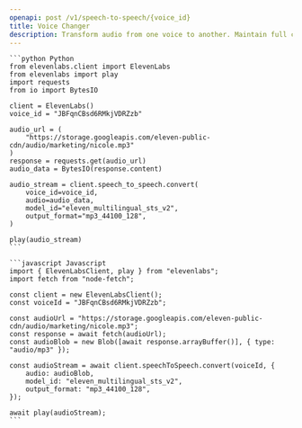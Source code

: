 ```yaml
---
openapi: post /v1/speech-to-speech/{voice_id}
title: Voice Changer
description: Transform audio from one voice to another. Maintain full control over emotion, timing and delivery.
---
```


<RequestExample>

    ```python Python
    from elevenlabs.client import ElevenLabs
    from elevenlabs import play
    import requests
    from io import BytesIO

    client = ElevenLabs()
    voice_id = "JBFqnCBsd6RMkjVDRZzb"

    audio_url = (
        "https://storage.googleapis.com/eleven-public-cdn/audio/marketing/nicole.mp3"
    )
    response = requests.get(audio_url)
    audio_data = BytesIO(response.content)

    audio_stream = client.speech_to_speech.convert(
        voice_id=voice_id,
        audio=audio_data,
        model_id="eleven_multilingual_sts_v2",
        output_format="mp3_44100_128",
    )

    play(audio_stream)
    ```

    ```javascript Javascript
    import { ElevenLabsClient, play } from "elevenlabs";
    import fetch from "node-fetch";

    const client = new ElevenLabsClient();
    const voiceId = "JBFqnCBsd6RMkjVDRZzb";

    const audioUrl = "https://storage.googleapis.com/eleven-public-cdn/audio/marketing/nicole.mp3";
    const response = await fetch(audioUrl);
    const audioBlob = new Blob([await response.arrayBuffer()], { type: "audio/mp3" });

    const audioStream = await client.speechToSpeech.convert(voiceId, {
        audio: audioBlob,
        model_id: "eleven_multilingual_sts_v2",
        output_format: "mp3_44100_128",
    });

    await play(audioStream);
    ```

</RequestExample>